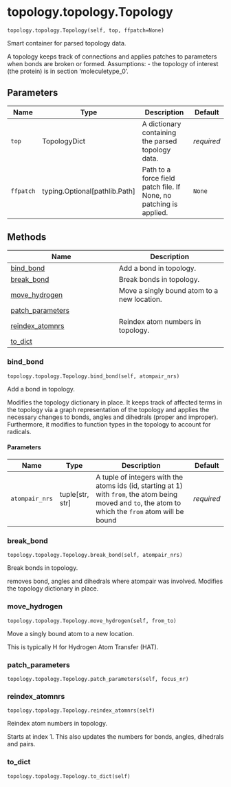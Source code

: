 # topology.topology.Topology { #kimmdy.topology.topology.Topology }

`topology.topology.Topology(self, top, ffpatch=None)`

Smart container for parsed topology data.

A topology keeps track of connections and applies patches to parameters when bonds are broken or formed.
Assumptions:
- the topology of interest (the protein) is in section 'moleculetype_0'.

## Parameters

| Name      | Type                            | Description                                                        | Default    |
|-----------|---------------------------------|--------------------------------------------------------------------|------------|
| `top`     | TopologyDict                    | A dictionary containing the parsed topology data.                  | _required_ |
| `ffpatch` | typing.Optional\[pathlib.Path\] | Path to a force field patch file. If None, no patching is applied. | `None`     |

## Methods

| Name | Description |
| --- | --- |
| [bind_bond](#kimmdy.topology.topology.Topology.bind_bond) | Add a bond in topology. |
| [break_bond](#kimmdy.topology.topology.Topology.break_bond) | Break bonds in topology. |
| [move_hydrogen](#kimmdy.topology.topology.Topology.move_hydrogen) | Move a singly bound atom to a new location. |
| [patch_parameters](#kimmdy.topology.topology.Topology.patch_parameters) |  |
| [reindex_atomnrs](#kimmdy.topology.topology.Topology.reindex_atomnrs) | Reindex atom numbers in topology. |
| [to_dict](#kimmdy.topology.topology.Topology.to_dict) |  |

### bind_bond { #kimmdy.topology.topology.Topology.bind_bond }

`topology.topology.Topology.bind_bond(self, atompair_nrs)`

Add a bond in topology.

Modifies the topology dictionary in place.
It keeps track of affected terms in the topology via a graph representation of the topology
and applies the necessary changes to bonds, angles and dihedrals (proper and improper).
Furthermore, it modifies to function types in the topology to account for radicals.

#### Parameters

| Name           | Type              | Description                                                                                                                                            | Default    |
|----------------|-------------------|--------------------------------------------------------------------------------------------------------------------------------------------------------|------------|
| `atompair_nrs` | tuple\[str, str\] | A tuple of integers with the atoms ids (id, starting at 1) with `from`, the atom being moved and `to`, the atom to which the `from` atom will be bound | _required_ |

### break_bond { #kimmdy.topology.topology.Topology.break_bond }

`topology.topology.Topology.break_bond(self, atompair_nrs)`

Break bonds in topology.

removes bond, angles and dihedrals where atompair was involved.
Modifies the topology dictionary in place.

### move_hydrogen { #kimmdy.topology.topology.Topology.move_hydrogen }

`topology.topology.Topology.move_hydrogen(self, from_to)`

Move a singly bound atom to a new location.

This is typically H for Hydrogen Atom Transfer (HAT).

### patch_parameters { #kimmdy.topology.topology.Topology.patch_parameters }

`topology.topology.Topology.patch_parameters(self, focus_nr)`

### reindex_atomnrs { #kimmdy.topology.topology.Topology.reindex_atomnrs }

`topology.topology.Topology.reindex_atomnrs(self)`

Reindex atom numbers in topology.

Starts at index 1.
This also updates the numbers for bonds, angles, dihedrals and pairs.

### to_dict { #kimmdy.topology.topology.Topology.to_dict }

`topology.topology.Topology.to_dict(self)`